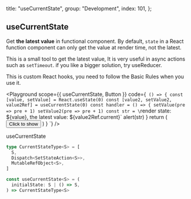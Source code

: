 
  title: "useCurrentState",
  group: "Development",
  index: 101,
};

## useCurrentState

Get **the latest value** in functional component. By default, `state` in a React function component
can only get the value at render time, not the latest.

This is a small tool to get the latest value, It is very useful in async actions such as `setTimeout`.
if you like a bigger solution,
try <Link target="_blank" color href="https://reactjs.org/docs/hooks-reference.html#usereducer">useReducer</Link>.

This is custom React hooks, you need to follow the <Link target="_blank" color href="https://reactjs.org/docs/hooks-rules.html">Basic Rules</Link> when you use it.

<Playground
  scope={{ useCurrentState, Button }}
  code={`
() => {
  const [value, setValue] = React.useState(0)
  const [value2, setValue2, value2Ref] = useCurrentState(0)
  const handler = () => {
    setValue(pre => pre + 1)
    setValue2(pre => pre + 1)
    const str = \`render state: \${value}, the latest value: \${value2Ref.current}\`
    alert(str)
  }
  return (
    <Button scale={0.5} auto onClick={handler}>Click to show</Button>
  )
}
`}
/>

<Attributes edit="/pages/en-us/hooks/use-current-state.mdx">
<Attributes.Title>useCurrentState</Attributes.Title>

```ts
type CurrentStateType<S> = [
  S,
  Dispatch<SetStateAction<S>>,
  MutableRefObject<S>,
]

const useCurrentState<S> = (
  initialState: S | () => S,
) => CurrentStateType<S>
```

</Attributes>

